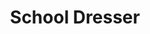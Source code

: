 ---
title: "School Dresser"
meta_title: "School Dresser craft"
description: "Craft de School Dresser"
rank: "c"
draft: false
name: "School Dresser"
recipe_img: "https://wiki.pokexgames.com/images/d/dc/School_Dresser.png"
level: 46
craft_time: 10800
result: 1
value_npc: 1
ingredients:
  - name: "Wooden Pokeball Table"
    quantity: 2
    item_img: "https://wiki.pokexgames.com/images/thumb/9/9e/Wooden_Pok%C3%A9_Ball_Table.png/30px-Wooden_Pok%C3%A9_Ball_Table.png"
    value_npc: 1
  - name: "Colored Feather"
    quantity: 25
    item_img: "https://wiki.pokexgames.com/images/2/27/Colored_Feather.png"
    value_npc: 1
---